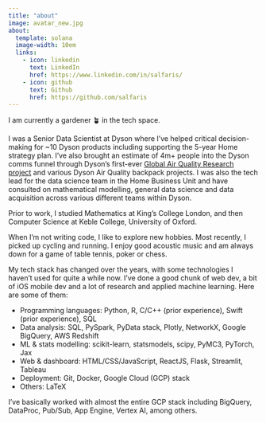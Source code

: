 ```yaml
---
title: "about"
image: avatar_new.jpg
about:
  template: solana
  image-width: 10em
  links:
    - icon: linkedin
      text: LinkedIn
      href: https://www.linkedin.com/in/salfaris/
    - icon: github
      text: Github
      href: https://github.com/salfaris
---
```


I am currently a gardener 🪴 in the tech space.

I was a Senior Data Scientist at Dyson where I've helped critical decision-making for ~10 Dyson products including supporting the 5-year Home strategy plan. I've also brought an estimate of 4m+ people into the Dyson comms funnel through Dyson's first-ever [Global Air Quality Research project](https://www.youtube.com/watch?v=PD-x8FiFQ-M) and various Dyson Air Quality backpack projects. I was also the tech lead for the data science team in the Home Business Unit and have consulted on mathematical modelling, general data science and data acquisition across various different teams within Dyson.

Prior to work, I studied Mathematics at King's College London, and then Computer Science at Keble College, University of Oxford.

When I'm not writing code, I like to explore new hobbies. Most recently, I picked up cycling and running. I enjoy good acoustic music and am always down for a game of table tennis, poker or chess.

My tech stack has changed over the years, with some technologies I haven't used for quite a while now. I've done a good chunk of web dev, a bit of iOS mobile dev and a lot of research and applied machine learning. Here are some of them:

- Programming languages: Python, R, C/C++ (prior experience), Swift (prior experience), SQL
- Data analysis: SQL, PySpark, PyData stack, Plotly, NetworkX, Google BigQuery, AWS Redshift
- ML & stats modelling: scikit-learn, statsmodels, scipy, PyMC3, PyTorch, Jax
- Web & dashboard: HTML/CSS/JavaScript, ReactJS, Flask, Streamlit, Tableau
- Deployment: Git, Docker, Google Cloud (GCP) stack
- Others: LaTeX

I've basically worked with almost the entire GCP stack including BigQuery, DataProc, Pub/Sub, App Engine, Vertex AI, among others.
